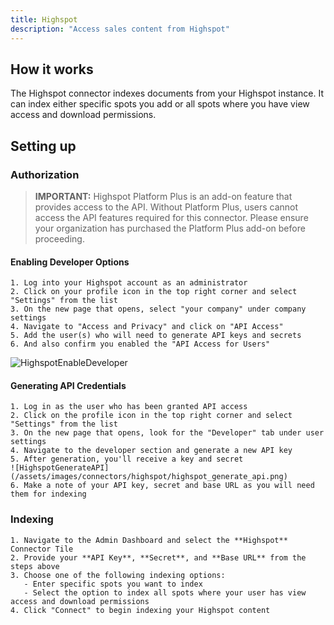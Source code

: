 ```yaml
---
title: Highspot
description: "Access sales content from Highspot"
---
```


## How it works

The Highspot connector indexes documents from your Highspot instance. It can index either specific spots you add or all spots where you have view access and download permissions.

## Setting up

### Authorization

> **IMPORTANT:** Highspot Platform Plus is an add-on feature that provides access to the API. Without Platform Plus, users cannot access the API features required for this connector. Please ensure your organization has purchased the Platform Plus add-on before proceeding.

#### Enabling Developer Options

    1. Log into your Highspot account as an administrator
    2. Click on your profile icon in the top right corner and select "Settings" from the list
    3. On the new page that opens, select "your company" under company settings
    4. Navigate to "Access and Privacy" and click on "API Access"
    5. Add the user(s) who will need to generate API keys and secrets
    6. And also confirm you enabled the "API Access for Users"
    
![HighspotEnableDeveloper](/assets/images/connectors/highspot/highspot_enable_developer.png)

#### Generating API Credentials

    1. Log in as the user who has been granted API access
    2. Click on the profile icon in the top right corner and select "Settings" from the list
    3. On the new page that opens, look for the "Developer" tab under user settings
    4. Navigate to the developer section and generate a new API key
    5. After generation, you'll receive a key and secret
    ![HighspotGenerateAPI](/assets/images/connectors/highspot/highspot_generate_api.png)
    6. Make a note of your API key, secret and base URL as you will need them for indexing

### Indexing

    1. Navigate to the Admin Dashboard and select the **Highspot** Connector Tile
    2. Provide your **API Key**, **Secret**, and **Base URL** from the steps above
    3. Choose one of the following indexing options:
       - Enter specific spots you want to index
       - Select the option to index all spots where your user has view access and download permissions
    4. Click "Connect" to begin indexing your Highspot content
